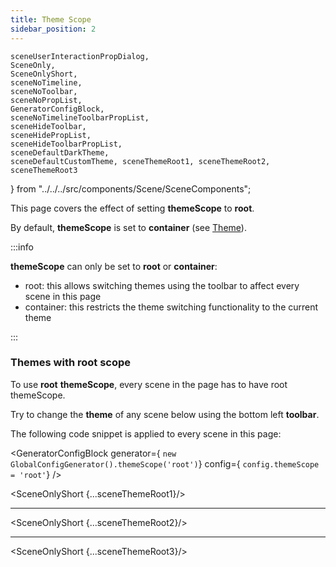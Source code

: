 ```yaml
---
title: Theme Scope
sidebar_position: 2
---
```


    sceneUserInteractionPropDialog,
    SceneOnly,
    SceneOnlyShort,
    sceneNoTimeline,
    sceneNoToolbar,
    sceneNoPropList,
    GeneratorConfigBlock,
    sceneNoTimelineToolbarPropList,
    sceneHideToolbar,
    sceneHidePropList,
    sceneHideToolbarPropList,
    sceneDefaultDarkTheme,
    sceneDefaultCustomTheme, sceneThemeRoot1, sceneThemeRoot2, sceneThemeRoot3
} from "../../../src/components/Scene/SceneComponents";


This page covers the effect of setting **themeScope** to **root**.

By default, **themeScope** is set to **container** (see [Theme](theme)).

:::info

**themeScope** can only be set to **root** or **container**:

* root: this allows switching themes using the toolbar to affect every scene in this page
* container: this restricts the theme switching functionality to the current theme

:::

### Themes with root scope

To use **root** **themeScope**, every scene in the page has to have root themeScope.

Try to change the **theme** of any scene below using the bottom left **toolbar**.

The following code snippet is applied to every scene in this page:

<GeneratorConfigBlock
    generator={
        `new GlobalConfigGenerator().themeScope('root')`}
    config={
        `config.themeScope = 'root'`} />


<SceneOnlyShort {...sceneThemeRoot1}/>

---

<SceneOnlyShort {...sceneThemeRoot2}/>

---

<SceneOnlyShort {...sceneThemeRoot3}/>